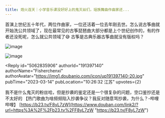 ```yaml
---
title: 炮火连天｜小学音乐课没好好上的鬼灭丝们，瑶族舞曲作曲家还...
---
```



<Forum groupName="动画番剧" groupUrl="https://www.douban.com/group/596353/" archivedAt="2025-05-16T14:41:39.429Z">
  <Post
    id="284935619"
    title="炮火连天｜小学音乐课没好好上的鬼灭丝们，瑶族舞曲作曲家还..."
    url="https://www.douban.com/group/topic/284935619/?_spm_id=MjUzMDczODIw"
    pubTime="2023-03-14"
    highlightUserId="191397140"
  >
首演上世纪五十年代，两位作曲家，一位还活着一位去年刚去世。怎么说古筝曲就开始洗公共领域了，现在最常见的古筝琵琶曲大部分都是上个世纪创作的，有的作者还没死呢，怎么就公共领域了😅
古筝是古典乐器古筝曲就没有版权吗？

![image](https://img2.doubanio.com/view/group_topic/l/public/p598603451.webp)

![image](https://img3.doubanio.com/view/group_topic/l/public/p598603457.webp)

<Reply
  id="5062835906"
  authorId="191397140"
  authorName="Fisherchenxi"
  authorAvatar="https://img1.doubanio.com/icon/up191397140-20.jpg"
  pubTime="2023-03-14"
  pubLocation="10:26:32 江苏"
  upvotes={2}
>
我不是什么鬼灭的粉丝哈，但是抄袭的鉴定还是一个很复杂的问题，空口鉴抄还是不太好的
【热门歌曲为啥频频陷入抄袭争议？我反对随意骂抄袭，为什么？-哔哩哔哩】
[https://b23.tv/F8yL7zW](https://www.douban.com/link2/?url=https%3A%2F%2Fb23.tv%2FF8yL7zW "https://b23.tv/F8yL7zW")
</Reply>
  </Post>
</Forum>
